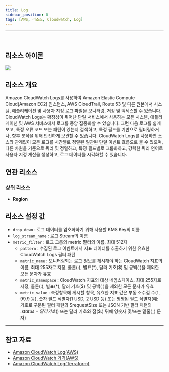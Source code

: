 ```yaml
---
title: Log
sidebar_position: 0
tags: [AWS, 리소스, Cloudwatch, Log]
---
```



<hr />
<br />

## 리소스 아이콘

<img src={icon} />

## 리소스 개요

Amazon CloudWatch Logs를 사용하여 Amazon Elastic Compute Cloud(Amazon EC2) 인스턴스, AWS CloudTrail, Route 53 및 다른 원본에서 시스템, 애플리케이션 및 사용자 지정 로그 파일을 모니터링, 저장 및 액세스할 수 있습니다.
CloudWatch Logs는 확장성이 뛰어난 단일 서비스에서 사용하는 모든 시스템, 애플리케이션 및 AWS 서비스에서 로그를 중앙 집중화할 수 있습니다. 그런 다음 로그를 쉽게 보고, 특정 오류 코드 또는 패턴이 있는지 검색하고, 특정 필드를 기반으로 필터링하거나, 향후 분석을 위해 안전하게 보관할 수 있습니다. CloudWatch Logs를 사용하면 소스와 관계없이 모든 로그를 시간별로 정렬된 일관된 단일 이벤트 흐름으로 볼 수 있으며, 다른 차원을 기준으로 쿼리 및 정렬하고, 특정 필드별로 그룹화하고, 강력한 쿼리 언어로 사용자 지정 계산을 생성하고, 로그 데이터를 시각화할 수 있습니다.

## 연관 리소스

### 상위 리소스

-   **Region**

## 리소스 설정 값

-   `drop_down` : 로그 데이터를 암호화하기 위해 사용할 KMS Key의 이름
-   `log_stream_name` : 로그 Stream의 이름
-   `metric_filter` : 로그 그룹의 metric 필터의 이름, 최대 512자
    -   `pattern` : 수집된 로그 이벤트에서 지표 데이터를 추출하기 위한 유효한 CloudWatch Logs 필터 패턴
    -   `metric_name` : 모니터링되는 로그 정보를 게시해야 하는 CloudWatch 지표의 이름, 최대 255자로 지정, 콜론(:), 별표(\*), 달러 기호($) 및 공백( )을 제외한 모든 문자가 유효
    -   `metric_namespace` : CloudWatch 지표의 대상 네임스페이스, 최대 255자로 지정, 콜론(:), 별표(\*), 달러 기호($) 및 공백( )을 제외한 모든 문자가 유효
    -   `metric_value` : 측정항목에 게시할 항목, 유효한 지표 값은 부동 소수점 수(1, 99.9 등), 숫자 필드 식별자(1 USD, 2 USD 등) 또는 명명된 필드 식별자(예: 기호로 구분된 필터 패턴의 $requestSize 또는 JSON 기반 필터 패턴의 $.status - 달러 기호($) 또는 달러 기호와 점($.) 뒤에 영숫자 및/또는 밑줄(\_) 문자)

---

## 참고 자료

-   [Amazon CloudWatch Log(AWS)](https://docs.aws.amazon.com/ko_kr/AmazonCloudWatchLogs/latest/APIReference/Welcome.html)
-   [Amazon CloudWatch 가격(AWS)](https://aws.amazon.com/ko/cloudwatch/pricing/?nc2=type_a)
-   [Amazon CloudWatch Log(Terraform)](https://registry.terraform.io/providers/hashicorp/aws/latest/docs/resources/cloudwatch_log_data_protection_policy)
